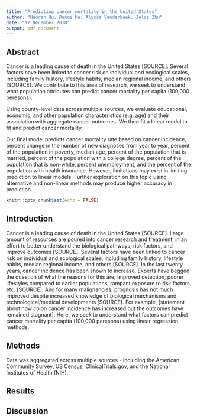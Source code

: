 ```yaml
---
title: "Predicting cancer mortality in the United States"
author: "Haoran Hu, Runqi Ma, Alyssa Vanderbeek, Zelos Zhu"
date: "17 December 2018"
output: pdf_document
---
```


## Abstract

Cancer is a leading cause of death in the United States [SOURCE]. Several factors have been linked to cancer risk on individual and ecological scales, including family history, lifestyle habits, median regional income, and others [SOURCE]. We contribute to this area of research, we seek to understand what population attributes can predict cancer mortality per capita (100,000 peresons).

Using county-level data across multiple sources, we evaluate educational, economic, and other population characteristics (e.g. age) and their association with aggregate cancer outcomes. We then fit a linear model to fit and predict cancer mortality.

Our final model predicts cancer mortality rate based on cancer incidence, percent change in the number of new diagnoses from year to year, percent of the population in poverty, median age, percent of the population that is married, percent of the population with a college degree, percent of the population that is non-white, percent unemployment, and the percent of the population with health insurance. However, limitations may exist in limiting prediction to linear models. Further exploration on this topic using alternative and non-linear methods may produce higher accuracy in prediction.

```r
knitr::opts_chunk$set(echo = FALSE)
```

## Introduction

Cancer is a leading cause of death in the United States [SOURCE]. Large amount of resources are poured into cancer research and treatment, in an effort to better understand the biological pathways, risk factors, and improve outcomes [SOURCE]. Several factors have been linked to cancer risk on individual and ecological scales, including family history, lifestyle habits, median regional income, and others [SOURCE]. In the last twenty years, cancer incidence has been shown to increase. Experts have begged the question of what the reasons for this are; improved detection, poorer lifestyles compared to earlier populations, rampant exposure to risk factors, etc. [SOURCE]. And for many malignancies, prognosis has not much improved despite increased knowledge of biological mechanisms and technological/medical developments [SOURCE]. For example, [statement about how colon cancer incidence has increased but the outcomes have remained stagnant]. Here, we seek to understand what factors can predict cancer mortality per capita (100,000 peresons) using linear regression methods.  



## Methods

Data was aggregated across multiple sources - including the American Community Survey, US Census, ClinicalTrials.gov, and the National Institutes of Health (NIH).




## Results






## Discussion
